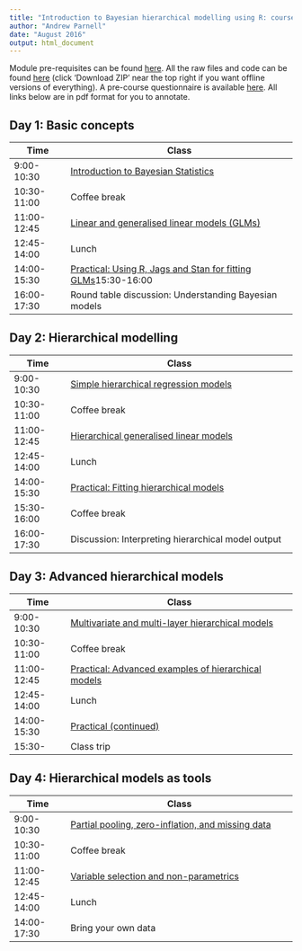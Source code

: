 ```yaml
---
title: "Introduction to Bayesian hierarchical modelling using R: course timetable"
author: "Andrew Parnell"
date: "August 2016"
output: html_document
---
```


Module pre-requisites can be found [here](https://rawgit.com/andrewcparnell/bhm_course/master/Prerequisites.html). All the raw files and code can be found [here](https://github.com/andrewcparnell/bhm_course) (click 'Download ZIP' near the top right if you want offline versions of everything). A pre-course questionnaire is available [here](https://docs.google.com/forms/d/e/1FAIpQLSd5esC5BX-CSgZel7tH-Y9bJASXqRl-RyGwGsxQfaRUfECu1g/viewform). All links below are in pdf format for you to annotate.

## Day 1: Basic concepts

Time  | Class
------------- | ----------------------------------------------------
9:00-10:30 | [Introduction to Bayesian Statistics](https://rawgit.com/andrewcparnell/bhm_course/master/slides/class_1_intro.pdf)
10:30-11:00 | Coffee break
11:00-12:45 | [Linear and generalised linear models (GLMs)](https://rawgit.com/andrewcparnell/bhm_course/master/slides/class_2_glms.pdf)
12:45-14:00 | Lunch
14:00-15:30 | [Practical: Using R, Jags and Stan for fitting GLMs](https://rawgit.com/andrewcparnell/bhm_course/master/slides/class_3_hlms.pdf)15:30-16:00 | Coffee break
16:00-17:30 | Round table discussion: Understanding Bayesian models 

## Day 2: Hierarchical modelling

Time  | Class
------------- | ----------------------------------------------------
9:00-10:30 | [Simple hierarchical regression models](https://rawgit.com/andrewcparnell/bhm_course/master/slides/class_3_hlms.pdf)
10:30-11:00 | Coffee break
11:00-12:45 | [Hierarchical generalised linear models](https://rawgit.com/andrewcparnell/bhm_course/master/slides/class_4_hglms.pdf)
12:45-14:00 | Lunch 
14:00-15:30 | [Practical: Fitting hierarchical models](https://rawgit.com/andrewcparnell/bhm_course/master/slides/class_1_intro.pdf)
15:30-16:00 | Coffee break
16:00-17:30 | Discussion: Interpreting hierarchical model output

## Day 3: Advanced hierarchical models

Time  | Class
------------- | ----------------------------------------------------
9:00-10:30 | [Multivariate and multi-layer hierarchical models](https://rawgit.com/andrewcparnell/bhm_course/master/slides/class_1_intro.pdf)
10:30-11:00 | Coffee break
11:00-12:45 | [Practical: Advanced examples of hierarchical models](https://rawgit.com/andrewcparnell/bhm_course/master/slides/class_1_intro.pdf)
12:45-14:00 | Lunch 
14:00-15:30 | [Practical (continued)](https://rawgit.com/andrewcparnell/bhm_course/master/slides/class_1_intro.pdf)
15:30- | Class trip

## Day 4: Hierarchical models as tools

Time  | Class
------------- | ----------------------------------------------------
9:00-10:30 | [Partial pooling, zero-inflation, and missing data](https://rawgit.com/andrewcparnell/bhm_course/master/slides/class_1_intro.pdf)
10:30-11:00 | Coffee break
11:00-12:45 | [Variable selection and non-parametrics](https://rawgit.com/andrewcparnell/bhm_course/master/slides/class_1_intro.pdf)
12:45-14:00 | Lunch
14:00-17:30 | Bring your own data


